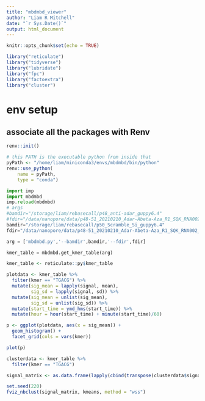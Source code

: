 ```yaml
---
title: "mbdmbd_viewer"
author: "Liam R Mitchell"
date: "`r Sys.Date()`"
output: html_document
---
```


```r
knitr::opts_chunk$set(echo = TRUE)

library("reticulate")
library("tidyverse")
library("lubridate")
library("fpc")
library("factoextra")
library("cluster")
```

# env setup
## associate all the packages with Renv
```r
renv::init()
```

```r
# this PATH is the executable python from inside that
pyPath <- "/home/liam/miniconda3/envs/mbdmbd/bin/python"
renv::use_python(
    name = pyPath, 
    type = "conda")
```

```python
import imp
import mbdmbd
imp.reload(mbdmbd)
# args
#bamdir="/storage/liam/rebasecall/p48_anti-adar_guppy6.4"
#fdir="/data/nanopore/data/p48-51_20210210_Adar-Abeta-Aza_R1_SQK_RNA002_HT22/P48_Anti-adar/20210210_2130_1-A1-D1_PAE86248_66c1fc9e/"
bamdir="/storage/liam/rebasecall/p50_Scramble_Si_guppy6.4"
fdir="/data/nanopore/data/p48-51_20210210_Adar-Abeta-Aza_R1_SQK_RNA002_HT22/P50_Scramble-Si/20210210_2130_1-E9-H9_PAE86613_180257c4/"

arg = ['mbdmbd.py','--bamdir',bamdir,'--fdir',fdir]

kmer_table = mbdmbd.get_kmer_table(arg)
```

```r
kmer_table <- reticulate::py$kmer_table
```

```r
plotdata <- kmer_table %>% 
  filter(kmer == "TGACG") %>% 
  mutate(sig_mean = lapply(signal, mean),
         sig_sd = lapply(signal, sd)) %>%
  mutate(sig_mean = unlist(sig_mean),
         sig_sd = unlist(sig_sd)) %>%
  mutate(start_time = ymd_hms(start_time)) %>% 
  mutate(hour = hour(start_time) + minute(start_time)/60)

p <- ggplot(plotdata, aes(x = sig_mean)) +
  geom_histogram() + 
  facet_grid(cols = vars(kmer))

plot(p)
```

```r
clusterdata <- kmer_table %>% 
  filter(kmer == "TGACG") 

signal_matrix <- as.data.frame(lapply(cbind(transpose(clusterdata$signal)), unlist), col.names = 1:50)

set.seed(220)
fviz_nbclust(signal_matrix, kmeans, method = "wss")

```

